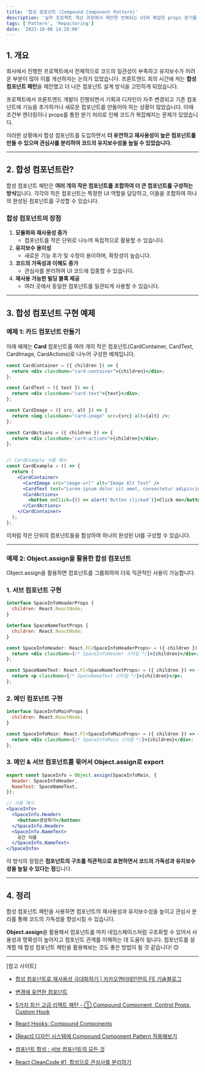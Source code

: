 ```yaml
---
title: '합성 컴포넌트 (Compound Component Pattern)'
description: '실무 프로젝트 개선 과정에서 제안한 반복되는 UI와 복잡한 props 분기를 줄이기 위한 방법'
tags: ['Pattern', 'Repactoring']
date: '2023-10-06 14:28:00'
---
```


## 1. 개요

회사에서 진행한 프로젝트에서 전체적으로 코드의 일관성이 부족하고 유지보수가 어려운 부분이 많아 이를 개선하자는 논의가 있었습니다. 프론트엔드 회의 시간에 저는 **합성 컴포넌트 패턴**을 제안했고 더 나은 컴포넌트 설계 방식을 고민하게 되었습니다.

프로젝트에서 프론트엔드 개발이 진행되면서 기획과 디자인이 자주 변경되고 기존 컴포넌트에 기능을 추가하거나 새로운 컴포넌트를 만들어야 하는 상황이 많았습니다. 이때 조건부 렌더링이나 props를 통한 분기 처리로 인해 코드가 복잡해지는 문제가 있었습니다.

이러한 상황에서 합성 컴포넌트를 도입하면서 **더 유연하고 재사용성이 높은 컴포넌트를 만들 수 있으며 관심사를 분리하여 코드의 유지보수성을 높일 수 있었습니다.**

---

## 2. 합성 컴포넌트란?

합성 컴포넌트 패턴은 **여러 개의 작은 컴포넌트를 조합하여 더 큰 컴포넌트를 구성하는 방식**입니다. 각각의 작은 컴포넌트는 특정한 UI 역할을 담당하고, 이들을 조합하여 하나의 완성된 컴포넌트를 구성할 수 있습니다.

### 합성 컴포넌트의 장점

1. **모듈화와 재사용성 증가**
    - 컴포넌트를 작은 단위로 나누어 독립적으로 활용할 수 있습니다.
2. **유지보수 용이성**
    - 새로운 기능 추가 및 수정이 용이하며, 확장성이 높습니다.
3. **코드의 가독성과 이해도 증가**
    - 관심사를 분리하여 UI 코드에 집중할 수 있습니다.
4. **재사용 가능한 빌딩 블록 제공**
    - 여러 곳에서 동일한 컴포넌트를 일관되게 사용할 수 있습니다.

---

## 3. 합성 컴포넌트 구현 예제

### 예제 1: 카드 컴포넌트 만들기

아래 예제는 **Card** 컴포넌트를 여러 개의 작은 컴포넌트(CardContainer, CardText, CardImage, CardActions)로 나누어 구성한 예제입니다.

```jsx
const CardContainer = ({ children }) => {
  return <div className="card-container">{children}</div>;
};

const CardText = ({ text }) => {
  return <div className="card-text">{text}</div>;
};

const CardImage = ({ src, alt }) => {
  return <img className="card-image" src={src} alt={alt} />;
};

const CardActions = ({ children }) => {
  return <div className="card-actions">{children}</div>;
};


// CardExample 사용 예시
const CardExample = () => {
  return (
    <CardContainer>
      <CardImage src="image-url" alt="Image Alt Text" />
      <CardText text="Lorem ipsum dolor sit amet, consectetur adipiscing elit." />
      <CardActions>
        <button onClick={() => alert('Button clicked')}>Click me</button>
      </CardActions>
    </CardContainer>
  );
};

```

이처럼 작은 단위의 컴포넌트들을 합성하여 하나의 완성된 UI를 구성할 수 있습니다.

---

### 예제 2: Object.assign을 활용한 합성 컴포넌트

Object.assign을 활용하면 컴포넌트를 그룹화하여 더욱 직관적인 사용이 가능합니다.

### 1. 서브 컴포넌트 구현

```jsx
interface SpaceInfoHeaderProps {
  children: React.ReactNode;
}

interface SpaceNameTextProps {
  children: React.ReactNode;
}

const SpaceInfoHeader: React.FC<SpaceInfoHeaderProps> = ({ children }) => {
  return <div className={/* SpaceInfoHeader 스타일 */}>{children}</div>;
};

const SpaceNameText: React.FC<SpaceNameTextProps> = ({ children }) => {
  return <p className={/* SpaceNameText 스타일 */}>{children}</p>;
};

```

### 2. 메인 컴포넌트 구현

```jsx
interface SpaceInfoMainProps {
  children: React.ReactNode;
}

const SpaceInfoMain: React.FC<SpaceInfoMainProps> = ({ children }) => {
  return <div className={/* SpaceInfoMain 스타일 */}>{children}</div>;
};

```

### 3. 메인 & 서브 컴포넌트를 묶어서 Object.assign로 export

```jsx
export const SpaceInfo = Object.assign(SpaceInfoMain, {
  Header: SpaceInfoHeader,
  NameText: SpaceNameText,
});

// 사용 예시
<SpaceInfo>
  <SpaceInfo.Header>
    <button>생성하기</button>
  </SpaceInfo.Header>
  <SpaceInfo.NameText>
    공간 이름
  </SpaceInfo.NameText>
</SpaceInfo>

```

이 방식의 장점은 **컴포넌트의 구조를 직관적으로 표현하면서 코드의 가독성과 유지보수성을 높일 수 있다는 점**입니다.

---

## 4. 정리

합성 컴포넌트 패턴을 사용하면 컴포넌트의 재사용성과 유지보수성을 높이고 관심사 분리를 통해 코드의 가독성을 향상시킬 수 있습니다.

**Object.assign**을 활용해서 컴포넌트를 마치 네임스페이스처럼 구조화할 수 있어서 사용성과 명확성이 높아지고 컴포넌트 관계를 이해하는 데 도움이 됩니다. 컴포넌트를 설계할 때 합성 컴포넌트 패턴을 활용해보는 것도 좋은 방법이 될 것 같습니다! 😊


---

[참고 사이트]

- [합성 컴포넌트로 재사용성 극대화하기 | 카카오엔터테인먼트 FE 기술블로그](https://fe-developers.kakaoent.com/2022/220731-composition-component/)
    
- [변경에 유연한 컴포넌트](https://jbee.io/web/components-should-be-flexible/)
    
- [5가지 최신 고급 리액트 패턴 - ① Compound Component, Control Props, Custom Hook](https://wishket.tistory.com/12)
    
- [React Hooks: Compound Components](https://kentcdodds.com/blog/compound-components-with-react-hooks)
    
- [[React] 디자인 시스템에 Compound Component Pattern 적용해보기](https://iyu88.github.io//react/2023/03/25/react-compound-component-pattern.html)
    
- [컴포넌트 합성 : 서브 컴포넌트의 모든 것](https://itchallenger.tistory.com/906)
    
- [React CleanCode #1, 합성으로 관심사를 분리하기](https://happysisyphe.tistory.com/62)